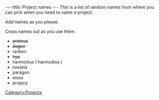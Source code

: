 ---
title: Project names
---
[[Category:Projects]]
This is a list of random names from where you can pick when you need to name a project.

Add names as you please.

Cross names out as you use them.

* <s>proteus</s>
* <s>dagon</s>
* ranken
* <s>hya</s>
* harmonius ( harmodius )
* lowana
* paragon
* eissa
* projecy

